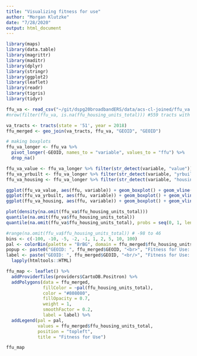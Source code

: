 ```yaml
---
title: "Visualizing fitness for use"
author: "Morgan Klutzke"
date: "7/28/2020"
output: html_document
---
```


```r
library(maps)
library(data.table)
library(magrittr)
library(maditr)
library(dplyr)
library(stringr)
library(ggplot2)
library(leaflet)
library(readr)
library(tigris)
library(tidyr)

ffu_va <- read_csv("~/git/dspg20broadbandERS/data/acs-cl-joined/ffu_va.csv")
#nrow(filter(ffu_va, is.na(ffu_housing_units_total))) #559 tracts with no data

va_tracts <- tracts(state = '51', year = 2018)
ffu_merged <- geo_join(va_tracts, ffu_va, "GEOID", "GEOID")
```

```r
# making boxplots
ffu_va_longer <- ffu_va %>%
  pivot_longer(-GEOID, names_to = "variable", values_to = "ffu") %>%
  drop_na()

ffu_va_value <- ffu_va_longer %>% filter(str_detect(variable, "value"))
ffu_va_yrbuilt <- ffu_va_longer %>% filter(str_detect(variable, "yrbuilt"))
ffu_va_housing <- ffu_va_longer %>% filter(str_detect(variable, "housing|occupancy"))

ggplot(ffu_va_value, aes(ffu, variable)) + geom_boxplot() + geom_vline(xintercept = -1, linetype = "dashed", color = "red") + geom_vline(xintercept = 1, linetype = "dashed", color = "red")
ggplot(ffu_va_yrbuilt, aes(ffu, variable)) + geom_boxplot() + geom_vline(xintercept = -1, linetype = "dashed", color = "red") + geom_vline(xintercept = 1, linetype = "dashed", color = "red")
ggplot(ffu_va_housing, aes(ffu, variable)) + geom_boxplot() + geom_vline(xintercept = -1, linetype = "dashed", color = "red") + geom_vline(xintercept = 1, linetype = "dashed", color = "red")
```



```r
plot(density(na.omit(ffu_va$ffu_housing_units_total)))
quantile(na.omit(ffu_va$ffu_housing_units_total))
quantile(na.omit(ffu_va$ffu_housing_units_total), probs = seq(0, 1, length.out = 11))
```

```r
#range(na.omit(ffu_va$ffu_housing_units_total)) # -98 to 46
bins <- c(-100, -10, -5, -2, -1, 1, 2, 5, 10, 100)
pal <- colorBin(palette = "BrBG", domain = ffu_merged$ffu_housing_units_total, bins = bins)
popup <- paste0("GEOID: ", ffu_merged$GEOID, "<br>", "Fitness for Use: ", round(ffu_merged$ffu_housing_units_total, 2))
label <- paste("GEOID: ", ffu_merged$GEOID, "<br/>", "Fitness for Use: ", round(ffu_merged$ffu_housing_units_total, 2), sep = "") %>%
  lapply(htmltools::HTML)

ffu_map <- leaflet() %>%
  addProviderTiles(providers$CartoDB.Positron) %>%
  addPolygons(data = ffu_merged,
              fillColor = ~pal(ffu_housing_units_total),
              color = "#808080",
              fillOpacity = 0.7,
              weight = 1,
              smoothFactor = 0.2,
              label = label) %>%
  addLegend(pal = pal,
            values = ffu_merged$ffu_housing_units_total,
            position = "topleft",
            title = "Fitness for Use")

ffu_map
```

